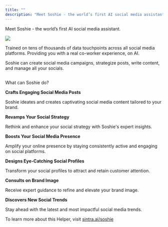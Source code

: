 ```yaml
---
title: ""
description: "Meet Soshie - the world’s first AI social media assistant."
---
```


Meet Soshie - the world’s first AI social media assistant.

![](https://downloads.intercomcdn.com/i/o/1114412011/f353c6b854d901e8aa6f4fb5/image.png?expires=1754573400&signature=10adb5e2f3cc1f8d3b62af4564eda48f31a8a4555d86026eaca48961db7a2f16&req=dSEmEs1%2Fn4FeWPMW1HO4zRlEgq%2F8JYM1RYJSEXFtQfwhpFDSiEufKMw38Yfy%0ArenW%0A)

Trained on tens of thousands of data touchpoints across all social media platforms. Providing you with a real co-worker experience, on AI.

Soshie can create social media campaigns, strategize posts, write content, and manage all your socials.

##   
What can Soshie do?

**Crafts Engaging Social Media Posts**

Soshie ideates and creates captivating social media content tailored to your brand.

**Revamps Your Social Strategy**

Rethink and enhance your social strategy with Soshie's expert insights.

**Boosts Your Social Media Presence**

Amplify your online presence by staying consistently active and engaging on social platforms.

**Designs Eye-Catching Social Profiles**

Transform your social profiles to attract and retain customer attention.

**Consults on Brand Image**

Receive expert guidance to refine and elevate your brand image.

**Discovers New Social Trends**

Stay ahead with the latest and most impactful social media trends.

To learn more about this Helper, visit [sintra.ai/soshie](https://sintra.ai/soshie)